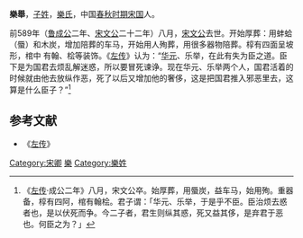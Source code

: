 {{模板:Infobox 先秦人物
|名称= 樂舉
|图像=
|图说=
|姓=[[子姓|子]]
|氏=樂
|名=舉
|字=
|别名=
|别字=
|谥号=
|时代=春秋
|国家=[[宋国|宋]] 
|身份=
|出生=
|逝世=
|在位=
|父=
|母=
|正妻=
|妾=
|子女=
|太子=
}}
'''樂舉'''，[[子姓|子姓]]，[[樂氏|樂氏]]，中国[[春秋时期|春秋时期]][[宋国|宋国]]人。

前589年（[[鲁成公|鲁成公]]二年、[[宋文公|宋文公]]二十二年）八月，[[宋文公|宋文公]]去世。开始厚葬：用蚌蛤（蜃）和木炭，增加陪葬的车马，开始用人殉葬，用很多器物陪葬。椁有四面呈坡形，棺中 有翰、桧等装饰。《[[左传|左传]]》认为：“[[华元|华元]]、乐举，在此有失为臣之道。臣下是为国君去烦乱解迷惑，所以要冒死谏诤。现在华元、乐举两个人，国君活着的时候就由他去放纵作恶，死了以后又增加他的奢侈，这是把国君推入邪恶里去，这算是什么臣子？”<ref>《[[左传|左传]]·成公二年》八月，宋文公卒。始厚葬，用蜃炭，益车马，始用殉。重器备，椁有四阿，棺有翰桧。君子谓：「华元、乐举，于是乎不臣。臣治烦去惑者也，是以伏死而争。今二子者，君生则纵其惑，死又益其侈，是弃君于恶也。何臣之为？」</ref>
==参考文献==
*《[[左传|左传]]》
<references/>
[[Category:宋卿|Category:宋卿]] 
[[Category:子姓|樂]]
[[Category:樂姓|Category:樂姓]]